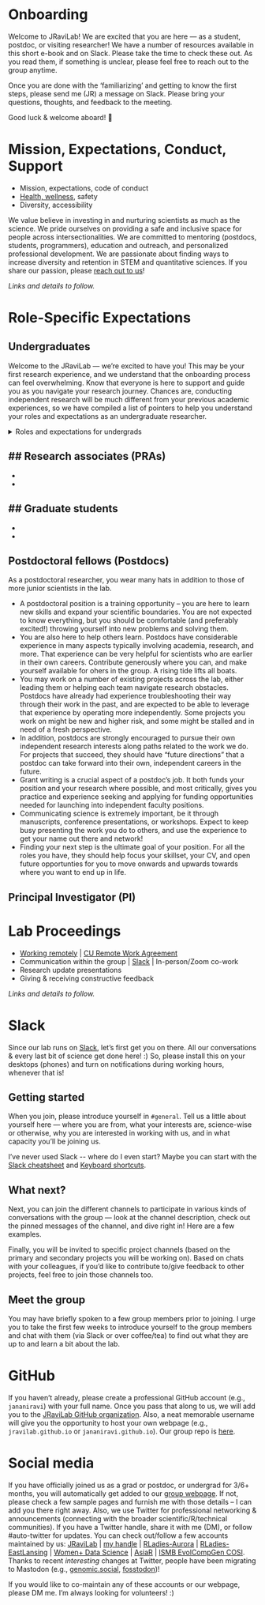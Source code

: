 # Onboarding

Welcome to JRaviLab! We are excited that you are here --- as a student, postdoc, or visiting researcher! We have a number of resources available in this short e-book and on Slack. Please take the time to check these out. As you read them, if something is unclear, please feel free to reach out to the group anytime.

Once you are done with the 'familiarizing' and getting to know the first steps, please send me (JR) a message on Slack. Please bring your questions, thoughts, and feedback to the meeting.

Good luck & welcome aboard! 🎉

# Mission, Expectations, Conduct, Support

-   Mission, expectations, code of conduct
-   [Health, wellness](https://jravilab.github.io/lab_docs/resources.html#health-and-wellness), safety
-   Diversity, accessibility

We value believe in investing in and nurturing scientists as much as the science. We pride ourselves on providing a safe and inclusive space for people across intersectionalities. We are committed to mentoring (postdocs, students, programmers), education and outreach, and personalized professional development. We are passionate about finding ways to increase diversity and retention in STEM and quantitative sciences. If you share our passion, please [reach out to us](//jravilab.github.io/joinus)!

*Links and details to follow.*


# Role-Specific Expectations

## Undergraduates

Welcome to the JRaviLab — we’re excited to have you!
This may be your first research experience, and we understand that the onboarding process can feel overwhelming.
Know that everyone is here to support and guide you as you navigate your research journey.
Chances are, conducting independent research will be much different from your previous academic experiences,
so we have compiled a list of pointers to help you understand your roles and expectations as an undergraduate researcher.

<details>
<summary>Roles and expectations for undergrads</summary>

-   **Be present.** Attend meetings and bring forth your best effort.
-   **Ask for help.** We encourage you to be proactive; ask questions and provide any updates or ideas to our Slack channels.
-   **Strive for growth.** It will be challenging, but we want you to keep trying and to persist – learning is the main goal, and being receptive and open to constructive feedback is a great way to improve.
-   **Give yourself grace.** You’ve earned a spot in our community, and you belong here. Failure is inevitable with the work we’re doing; your work doesn’t define you or your abilities. We’re all here for you!
-   **Stay organized.** Keeping track of your priorities, tasks, and responsibilities will allow you to monitor your progress and make it easier for others to help you. Time management is essential for pacing yourself to achieve your goals.
-   **Collaborate.** We encourage you to present your work and discuss with others frequently. Learn about the projects your labmates are working on, communicate any troubles or issues before they boil (work-related and not), and keep a positive mental attitude!
-   **Own your research.** This is *your* research process, so be sure that you’re putting forth your best work and that you continue to practice scientific reading and writing.
-   **Take advantage of resources.** There are many avenues for learning in research. Here are a few to get you started:
    + [JRaviLab: How to X](https://jravilab.github.io/lab_docs/howto.html)
    + Slack channels
    + [Stack Overflow](https://stackoverflow.com/)
    + [NIH NCBI](https://www.ncbi.nlm.nih.gov/pmc/)
    + Google, [Google Scholar](https://scholar.google.com/)
    + [ChatGPT](https://chat.openai.com/auth/login)
</details>

## Research associates (PRAs)
-   
-   
-   


## Graduate students
-   
-   
-   


## Postdoctoral fellows (Postdocs)

As a postdoctoral researcher, you wear many hats in addition to those of more junior scientists in the lab.

-   A postdoctoral position is a training opportunity -- you are here to learn new skills and expand your scientific boundaries. You are not expected to know everything, but you should be comfortable (and preferably excited!) throwing yourself into new problems and solving them.
-   You are also here to help others learn. Postdocs have considerable experience in many aspects typically involving academia, research, and more. That experience can be very helpful for scientists who are earlier in their own careers. Contribute generously where you can, and make yourself available for ohers in the group. A rising tide lifts all boats.
-   You may work on a number of existing projects across the lab, either leading them or helping each team navigate research obstacles. Postdocs have already had experience troubleshooting their way through their work in the past, and are expected to be able to leverage that experience by operating more independently. Some projects you work on might be new and higher risk, and some might be stalled and in need of a fresh perspective.
-   In addition, postdocs are strongly encouraged to pursue their own independent research interests along paths related to the work we do. For projects that succeed, they should have "future directions" that a postdoc can take forward into their own, independent careers in the future.
-   Grant writing is a crucial aspect of a postdoc's job. It both funds your position and your research where possible, and most critically, gives you practice and experience seeking and applying for funding opportunities needed for launching into independent faculty positions.
-   Communicating science is extremely important, be it through manuscripts, conference presentations, or workshops. Expect to keep busy presenting the work you do to others, and use the experience to get your name out there and network!
-   Finding your next step is the ultimate goal of your position. For all the roles you have, they should help focus your skillset, your CV, and open future opportunties for you to move onwards and upwards towards where you want to end up in life.  

## Principal Investigator (PI)



# Lab Proceedings

-   [Working remotely](https://github.com/JRaviLab/group/blob/master/docs/howto_work_remotely.md) \| [CU Remote Work Agreement](https://app.smartsheet.com/b/form/f5c5dd3f01dc4eefb3711a4fce6955fe "CU Anschutz Remote Work Agreement")
-   Communication within the group \| [Slack](https://jravilab.slack.com "JRaviLab Slack Workspace") \| In-person/Zoom co-work
-   Research update presentations
-   Giving & receiving constructive feedback

*Links and details to follow.*

# Slack

Since our lab runs on [Slack](https://jravilab.slack.com), let's first get you on there. All our conversations & every last bit of science get done here! :) So, please install this on your desktops (phones) and turn on notifications during working hours, whenever that is!

## Getting started

When you join, please introduce yourself in `#general`. Tell us a little about yourself here --- where you are from, what your interests are, science-wise or otherwise, why you are interested in working with us, and in what capacity you'll be joining us.

I've never used Slack \-- where do I even start? Maybe you can start with the [Slack cheatsheet](https://github.com/JRaviLab/cheatsheets/blob/master/slack-misc/slack-cheatsheet.pdf) and [Keyboard shortcuts](https://slack.com/help/articles/201374536-Slack-keyboard-shortcuts).

## What next?

Next, you can join the different channels to participate in various kinds of conversations with the group --- look at the channel description, check out the pinned messages of the channel, and dive right in! Here are a few examples.

Finally, you will be invited to specific project channels (based on the primary and secondary projects you will be working on). Based on chats with your colleagues, if you'd like to contribute to/give feedback to other projects, feel free to join those channels too.

## Meet the group

You may have briefly spoken to a few group members prior to joining. I urge you to take the first few weeks to introduce yourself to the group members and chat with them (via Slack or over coffee/tea) to find out what they are up to and learn a bit about the lab.

# GitHub

If you haven't already, please create a professional GitHub account (e.g., `jananiravi`) with your full name. Once you pass that along to us, we will add you to the [JRaviLab GitHub organization](https://github.com/jravilab). Also, a neat memorable username will give you the opportunity to host your own webpage (e.g., `jravilab.github.io` or `jananiravi.github.io`). Our group repo is [here](https://github.com/JRaviLab/group/tree/master/meetings).

# Social media

If you have officially joined us as a grad or postdoc, or undergrad for 3/6+ months, you will automatically get added to our [group webpage](https://jravilab.github.io/#people). If not, please check a few sample pages and furnish me with those details -- I can add you there right away. Also, we use Twitter for professional networking & announcements (connecting with the broader scientific/R/technical communities). If you have a Twitter handle, share it with me (DM), or follow #auto-twitter for updates. You can check out/follow a few accounts maintained by us: [JRaviLab](https://twitter.com/jravilab) \| [my handle](https://twitter.com/janani137) \| [RLadies-Aurora](https://twitter.com/rladies-aurora) \| [RLadies-EastLansing](https://twitter.com/rladies-eastlansing) \| [Women+ Data Science](https://twitter.com/womenplusdata) \| [AsiaR](https://twitter.com/AsiaR-comm) \| [ISMB EvolCompGen COSI](https://twitter.com/EvolComp). Thanks to recent *interesting* changes at Twitter, people have been migrating to Mastodon (e.g., [genomic.social](https://genomic.social/explore), [fosstodon](https://fosstodon.org/explore))!

If you would like to co-maintain any of these accounts or our webpage, please DM me. I'm always looking for volunteers! :)
